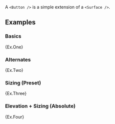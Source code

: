 
A `<Button />` is a simple extension of a `<Surface />`.

<Example>
  <DocsMeta source={ButtonSrc} displayName="Button" component={Description} />
</Example>

## Examples

### Basics

<Example>{Ex.One}</Example>

### Alternates

<Example>{Ex.Two}</Example>

### Sizing (Preset)

<Example>{Ex.Three}</Example>

### Elevation + Sizing (Absolute)

<Example>{Ex.Four}</Example>
